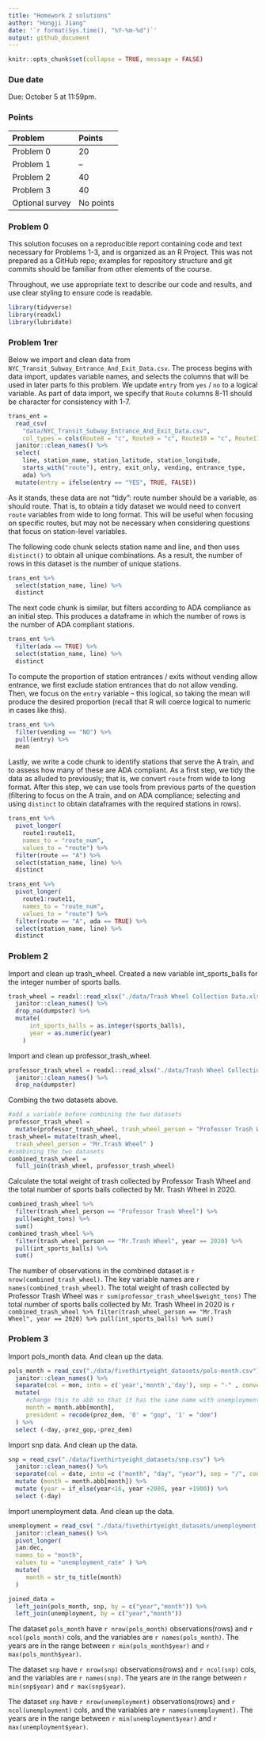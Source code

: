 ```yaml
---
title: "Homework 2 solutions"
author: "Hongji Jiang"
date: '`r format(Sys.time(), "%Y-%m-%d")`'
output: github_document
---
```


```r
knitr::opts_chunk$set(collapse = TRUE, message = FALSE)
```

### Due date

Due: October 5 at 11:59pm. 

### Points

| Problem         | Points    |
|:--------------- |:--------- |
| Problem 0       | 20        |
| Problem 1       | --        |
| Problem 2       | 40        |
| Problem 3       | 40        |
| Optional survey | No points |


### Problem 0

This solution focuses on a reproducible report containing code and text necessary for Problems 1-3, and is organized as an R Project. This was not prepared as a GitHub repo; examples for repository structure and git commits should be familiar from other elements of the course.

Throughout, we use appropriate text to describe our code and results, and use clear styling to ensure code is readable. 

```r
library(tidyverse)
library(readxl)
library(lubridate)
```


### Problem 1rer

Below we import and clean data from `NYC_Transit_Subway_Entrance_And_Exit_Data.csv`. The process begins with data import, updates variable names, and selects the columns that will be used in later parts fo this problem. We update `entry` from `yes` / `no` to a logical variable. As part of data import, we specify that `Route` columns 8-11 should be character for consistency with 1-7.

```r
trans_ent = 
  read_csv(
    "data/NYC_Transit_Subway_Entrance_And_Exit_Data.csv",
    col_types = cols(Route8 = "c", Route9 = "c", Route10 = "c", Route11 = "c")) %>% 
  janitor::clean_names() %>% 
  select(
    line, station_name, station_latitude, station_longitude, 
    starts_with("route"), entry, exit_only, vending, entrance_type, 
    ada) %>% 
  mutate(entry = ifelse(entry == "YES", TRUE, FALSE))
```

As it stands, these data are not "tidy": route number should be a variable, as should route. That is, to obtain a tidy dataset we would need to convert `route` variables from wide to long format. This will be useful when focusing on specific routes, but may not be necessary when considering questions that focus on station-level variables. 

The following code chunk selects station name and line, and then uses `distinct()` to obtain all unique combinations. As a result, the number of rows in this dataset is the number of unique stations.

```r
trans_ent %>% 
  select(station_name, line) %>% 
  distinct
```

The next code chunk is similar, but filters according to ADA compliance as an initial step. This produces a dataframe in which the number of rows is the number of ADA compliant stations. 

```r
trans_ent %>% 
  filter(ada == TRUE) %>% 
  select(station_name, line) %>% 
  distinct
```

To compute the proportion of station entrances / exits without vending allow entrance, we first exclude station entrances that do not allow vending. Then, we focus on the `entry` variable -- this logical, so taking the mean will produce the desired proportion (recall that R will coerce logical to numeric in cases like this).

```r
trans_ent %>% 
  filter(vending == "NO") %>% 
  pull(entry) %>% 
  mean
```

Lastly, we write a code chunk to identify stations that serve the A train, and to assess how many of these are ADA compliant. As a first step, we tidy the data as alluded to previously; that is, we convert `route` from wide to long format. After this step, we can use tools from previous parts of the question (filtering to focus on the A train, and on ADA compliance; selecting and using `distinct` to obtain dataframes with the required stations in rows).

```r
trans_ent %>% 
  pivot_longer(
    route1:route11,
    names_to = "route_num",
    values_to = "route") %>% 
  filter(route == "A") %>% 
  select(station_name, line) %>% 
  distinct

trans_ent %>% 
  pivot_longer(
    route1:route11,
    names_to = "route_num",
    values_to = "route") %>% 
  filter(route == "A", ada == TRUE) %>% 
  select(station_name, line) %>% 
  distinct
```



### Problem 2

Import and clean up trash_wheel.
Created a new variable int_sports_balls for the integer number of sports balls.
```r
trash_wheel = readxl::read_xlsx("./data/Trash Wheel Collection Data.xlsx",sheet = 1, range = "A2:N549") %>%
  janitor::clean_names() %>%
  drop_na(dumpster) %>% 
  mutate(
      int_sports_balls = as.integer(sports_balls),
      year = as.numeric(year)
    )
```

Import and clean up professor_trash_wheel.
```r
professor_trash_wheel = readxl::read_xlsx("./data/Trash Wheel Collection Data.xlsx",sheet = 2, range = "A2:M96") %>%
  janitor::clean_names() %>%
  drop_na(dumpster) 
```

Combing the two datasets above.
```r
#add a variable before combining the two datasets
professor_trash_wheel = 
  mutate(professor_trash_wheel, trash_wheel_person = "Professor Trash Wheel")
trash_wheel= mutate(trash_wheel,
  trash_wheel_person = "Mr.Trash Wheel" )
#combining the two datasets
combined_trash_wheel =
  full_join(trash_wheel, professor_trash_wheel)
```

Calculate the total weight of trash collected by Professor Trash Wheel and the total number of sports balls collected by Mr. Trash Wheel in 2020.
```r
combined_trash_wheel %>% 
  filter(trash_wheel_person == "Professor Trash Wheel") %>% 
  pull(weight_tons) %>%
  sum()
combined_trash_wheel %>% 
  filter(trash_wheel_person == "Mr.Trash Wheel", year == 2020) %>% 
  pull(int_sports_balls) %>%
  sum()
```

The number of observations in the combined dataset is `r nrow(combined_trash_wheel)`. The key variable names are `r names(combined_trash_wheel)`. The total weight of trash collected by Professor Trash Wheel was `r sum(professor_trash_wheel$weight_tons)` The total number of sports balls collected by Mr. Trash Wheel in 2020 is `r combined_trash_wheel %>% filter(trash_wheel_person == "Mr.Trash Wheel", year == 2020) %>% pull(int_sports_balls) %>% sum()`

### Problem 3

Import pols_month data. And clean up the data.
```r
pols_month = read_csv("./data/fivethirtyeight_datasets/pols-month.csv") %>%
  janitor::clean_names() %>% 
  separate(col = mon, into = c('year','month','day'), sep = "-" , convert = TRUE) %>% 
  mutate(
     #change this to abb so that it has the same name with unemployment
     month = month.abb[month],
     president = recode(prez_dem, '0' = "gop", '1' = "dem")
  ) %>% 
  select (-day,-prez_gop,-prez_dem) 
```

Import snp data. And clean up the data.
```r
snp = read_csv("./data/fivethirtyeight_datasets/snp.csv") %>%
  janitor::clean_names() %>% 
  separate(col = date, into =c ("month", "day", "year"), sep = "/", convert = TRUE) %>% 
  mutate (month = month.abb[month]) %>%
  mutate (year = if_else(year<16, year +2000, year +1900)) %>%
  select (-day) 
```

Import unemployment data. And clean up the data.
```r
unemployment = read_csv( "./data/fivethirtyeight_datasets/unemployment.csv" ) %>% 
  janitor::clean_names() %>% 
  pivot_longer(
  jan:dec,
  names_to = "month",
  values_to = "unemployment_rate" ) %>% 
  mutate(
     month = str_to_title(month)
  ) 
```

```r
joined_data =
  left_join(pols_month, snp, by = c("year","month")) %>% 
  left_join(unemployment, by = c("year","month"))
```

The dataset `pols_month` have `r nrow(pols_month)` observations(rows) and `r ncol(pols_month)` cols, and the variables are `r names(pols_month)`. The years are in the range between `r min(pols_month$year)` and `r max(pols_month$year)`.

The dataset `snp` have `r nrow(snp)` observations(rows) and `r ncol(snp)` cols, and the variables are `r names(snp)`. The years are in the range between `r min(snp$year)` and `r max(snp$year)`.

The dataset `snp` have `r nrow(unemployment)` observations(rows) and `r ncol(unemployment)` cols, and the variables are `r names(unemployment)`. The years are in the range between `r min(unemployment$year)` and `r max(unemployment$year)`.